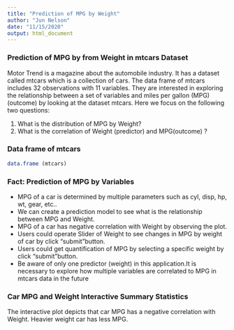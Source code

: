 ```yaml
---
title: "Prediction of MPG by Weight"
author: "Jun Nelson"
date: "11/15/2020"
output: html_document
---
```


### Prediction of MPG by from Weight in mtcars Dataset
Motor Trend is a magazine about the automobile industry. It has a dataset called mtcars which is a collection of cars. The data frame of mtcars includes 32 observations with 11 variables. They are interested in exploring the relationship between a set of variables and miles per gallon (MPG)(outcome) by looking at the dataset mtcars.  Here we focus on the following two questions:

1.	What is the distribution of MPG by Weight?
2.	What is the correlation of Weight (predictor) and MPG(outcome) ? 

### Data frame of mtcars
```r
data.frame (mtcars)
```

### Fact: Prediction of MPG by Variables
- MPG of a car is determined by multiple parameters such as cyl, disp, hp, wt, gear, etc..
- We can create a prediction model to see what is the relationship between MPG and Weight.
- MPG of a car has negative correlation with Weight by observing the plot.
- Users could operate Slider of Weight to see changes in MPG by weight of car by click "submit"button.
- Users could get quantification of MPG by selecting a specific weight by click "submit"button.
- Be aware of only one predictor (weight) in this application.It is necessary to explore how multiple variables are correlated to MPG in mtcars data in the future

### Car MPG and Weight Interactive Summary Statistics  
The interactive plot depicts that car MPG has a negative correlation with Weight. Heavier weight car has less MPG.  